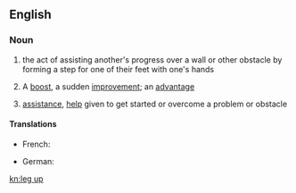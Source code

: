 ==English==

===Noun===
{{head|en|noun|head=[[leg]] [[up]]}}

# {{literal}} the act of assisting another's progress over a wall or other obstacle by forming a step for one of their feet with one's hands
# {{figurative}} A [[boost]], a sudden [[improvement]]; an [[advantage]]
# {{figurative}} [[assistance]], [[help]] given to get started or overcome a problem or obstacle

====Translations====
{{trans-top|forming a step with one's hands}}
* French: {{t+|fr|courte échelle|f}}
{{trans-mid}}
* German: {{t|de|Räuberleiter|f}}
{{trans-bottom}}

[[kn:leg up]]